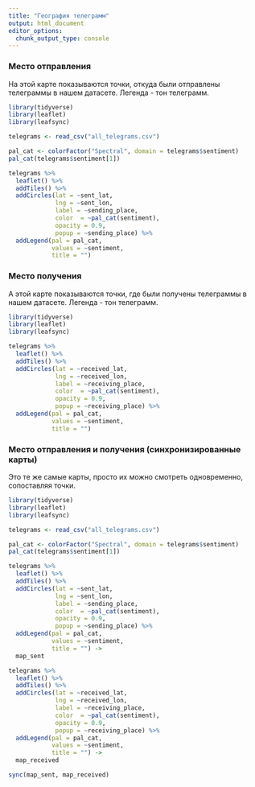```yaml
---
title: "География телеграмм"
output: html_document
editor_options: 
  chunk_output_type: console
---
```

### Место отправления

На этой карте показываются точки, откуда были отправлены телеграммы в нашем датасете. Легенда - тон телеграмм.

```r
library(tidyverse)
library(leaflet)
library(leafsync)

telegrams <- read_csv("all_telegrams.csv")

pal_cat <- colorFactor("Spectral", domain = telegrams$sentiment)
pal_cat(telegrams$sentiment[1])

telegrams %>%
  leaflet() %>%
  addTiles() %>% 
  addCircles(lat = ~sent_lat,
             lng = ~sent_lon,
             label = ~sending_place,
             color  = ~pal_cat(sentiment),
             opacity = 0.9,
             popup = ~sending_place) %>%
  addLegend(pal = pal_cat,
            values = ~sentiment,
            title = "")
```

### Место получения

А этой карте показываются точки, где были получены телеграммы в нашем датасете. Легенда - тон телеграмм.

```r
library(tidyverse)
library(leaflet)
library(leafsync)

telegrams %>%
  leaflet() %>%
  addTiles() %>% 
  addCircles(lat = ~received_lat,
             lng = ~received_lon,
             label = ~receiving_place,
             color  = ~pal_cat(sentiment),
             opacity = 0.9,
             popup = ~receiving_place) %>%
  addLegend(pal = pal_cat,
            values = ~sentiment,
            title = "")
```

### Место отправления и получения (синхронизированные карты)

Это те же самые карты, просто их можно смотреть одновременно, сопоставляя точки.

```r
library(tidyverse)
library(leaflet)
library(leafsync)

telegrams <- read_csv("all_telegrams.csv")

pal_cat <- colorFactor("Spectral", domain = telegrams$sentiment)
pal_cat(telegrams$sentiment[1])

telegrams %>%
  leaflet() %>%
  addTiles() %>% 
  addCircles(lat = ~sent_lat,
             lng = ~sent_lon,
             label = ~sending_place,
             color  = ~pal_cat(sentiment),
             opacity = 0.9,
             popup = ~sending_place) %>%
  addLegend(pal = pal_cat,
            values = ~sentiment,
            title = "") ->
  map_sent

telegrams %>%
  leaflet() %>%
  addTiles() %>% 
  addCircles(lat = ~received_lat,
             lng = ~received_lon,
             label = ~receiving_place,
             color  = ~pal_cat(sentiment),
             opacity = 0.9,
             popup = ~receiving_place) %>%
  addLegend(pal = pal_cat,
            values = ~sentiment,
            title = "") ->
  map_received

sync(map_sent, map_received)
```
